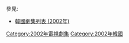 {{Catnav|頁面分類|...|電視節目|電視劇|每年電視影集|2002年電視影集}}
{{Catnav|頁面分類|...|电视节目|电视剧|各國電視劇|韓國電視劇|每年韓國電視劇集}}

{{cat year nav
| year = 2002
| cat = 韓國電視劇集 
| sortkey = 韓國電視劇集
| article = 韓國電視劇
| in = 
}}
參見:
*[[韓國劇集列表_(2002年)|韓國劇集列表 (2002年)]]


[[Category:2002年電視劇集|Category:2002年電視劇集]]
[[Category:2002年韓國|Category:2002年韓國]]